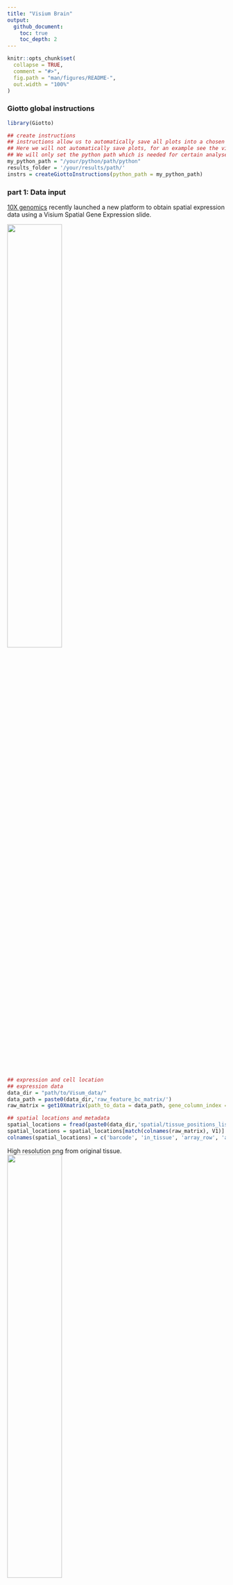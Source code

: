 ```yaml
---
title: "Visium Brain"
output:
  github_document:
    toc: true
    toc_depth: 2
---
```


<!-- mouse_cortex_1_simple.md is generated from mouse_cortex_1_simple.Rmd Please edit that file -->


```r
knitr::opts_chunk$set(
  collapse = TRUE,
  comment = "#>",
  fig.path = "man/figures/README-",
  out.width = "100%"
)
```

### Giotto global instructions
```r
library(Giotto)

## create instructions
## instructions allow us to automatically save all plots into a chosen results folder
## Here we will not automatically save plots, for an example see the visium kidney dataset
## We will only set the python path which is needed for certain analyses
my_python_path = "/your/python/path/python"
results_folder = '/your/results/path/'
instrs = createGiottoInstructions(python_path = my_python_path)

```

### part 1: Data input

[10X genomics](https://www.10xgenomics.com/spatial-transcriptomics/) recently launched a new platform to obtain spatial expression data using a Visium Spatial Gene Expression slide.
  
![](../inst/images/general_figs/visium_technology.png){ width=50% } 

```r
## expression and cell location
## expression data
data_dir = "path/to/Visum_data/"
data_path = paste0(data_dir,'raw_feature_bc_matrix/')
raw_matrix = get10Xmatrix(path_to_data = data_path, gene_column_index = 2) # gene symbol is in the 2nd column

## spatial locations and metadata
spatial_locations = fread(paste0(data_dir,'spatial/tissue_positions_list.csv'))
spatial_locations = spatial_locations[match(colnames(raw_matrix), V1)]
colnames(spatial_locations) = c('barcode', 'in_tissue', 'array_row', 'array_col', 'col_pxl', 'row_pxl')
```

 
High resolution png from original tissue.  
![](../inst/images/mouse_Visium_brain/mouse_brain_highres.png){ width=50% } 


### part 2: Create Giotto object & process data

 
```r
## create
## we need to reverse the column pixel column (col_pxl) to get the same .jpg image as provided by 10X
visium_brain <- createGiottoObject(raw_exprs = raw_matrix,
                                    spatial_locs = spatial_locations[,.(row_pxl,-col_pxl)],
                                    instructions = instrs,
                                    cell_metadata = spatial_locations[,.(in_tissue, array_row, array_col)])

## check metadata
pDataDT(visium_brain)

## compare in tissue with provided jpg
spatPlot(gobject = visium_brain,  point_size = 2,
           cell_color = 'in_tissue', cell_color_code = c('0' = 'lightgrey', '1' = 'blue'))
```

Spots labeled according to whether they were covered by tissue or not:  
![](../inst/images/mouse_Visium_brain/vignette_200325/1_in_tissue.png){ width=50% } 

```r
## subset on spots that were covered by brain tissue
metadata = pDataDT(visium_brain)
in_tissue_barcodes = metadata[in_tissue == 1]$cell_ID
visium_brain = subsetGiotto(visium_brain, cell_ids = in_tissue_barcodes)

## filter genes and cells
visium_brain <- filterGiotto(gobject = visium_brain,
                              expression_threshold = 1,
                              gene_det_in_min_cells = 50,
                              min_det_genes_per_cell = 1000,
                              expression_values = c('raw'),
                              verbose = T)

## normalize
visium_brain <- normalizeGiotto(gobject = visium_brain, scalefactor = 6000, verbose = T)

## add gene & cell statistics
visium_brain <- addStatistics(gobject = visium_brain)

## visualize
# location of spots
spatPlot(gobject = visium_brain,  point_size = 2)
```

Spots after subsetting and filtering:  
![](../inst/images/mouse_Visium_brain/vignette_200325/1_spatial_locations.png){ width=50% } 
```r
# number of genes per spot
spatPlot(gobject = visium_brain, cell_color = 'nr_genes', color_as_factor = F,  point_size = 2)

```

Overlay with number of genes detected per spot:  
![](../inst/images/mouse_Visium_brain/vignette_200325/1_nr_genes.png){ width=50% } 



### part 3: dimension reduction

 
```r
## highly variable genes (HVG)
visium_brain <- calculateHVG(gobject = visium_brain)
```

highly variable genes:  
![](../inst/images/mouse_Visium_brain/vignette_200325/2_HVGplot.png){ width=50% } 

```r
## select genes based on HVG and gene statistics, both found in gene metadata
gene_metadata = fDataDT(visium_brain)
featgenes = gene_metadata[hvg == 'yes' & perc_cells > 3 & mean_expr_det > 0.4]$gene_ID

## run PCA on expression values (default)
visium_brain <- runPCA(gobject = visium_brain, genes_to_use = featgenes, scale_unit = F)
# significant PCs
signPCA(visium_brain, genes_to_use = featgenes, scale_unit = F)
```

screeplot to determine number of Principal Components to keep:  
![](../inst/images/mouse_Visium_brain/vignette_200325/2_screeplot.png){ width=50% } 

```r
# plot PCA
plotPCA(gobject = visium_brain)
```

PCA:  
![](../inst/images/mouse_Visium_brain/vignette_200325/2_PCA_reduction.png){ width=50% } 

```r
## run UMAP 
visium_brain <- runUMAP(visium_brain, dimensions_to_use = 1:10)
plotUMAP(gobject = visium_brain)
```

UMAP: 
![](../inst/images/mouse_Visium_brain/vignette_200325/2_UMAP_reduction.png){ width=50% } 

```r
## run tSNE
visium_brain <- runtSNE(visium_brain, dimensions_to_use = 1:10)
plotTSNE(gobject = visium_brain)
```

tSNE: 
![](../inst/images/mouse_Visium_brain/vignette_200325/2_tSNE_reduction.png){ width=50% } 




### part 4:  cluster

```r
## sNN network (default)
visium_brain <- createNearestNetwork(gobject = visium_brain, dimensions_to_use = 1:10, k = 15)

## Leiden clustering
visium_brain <- doLeidenCluster(gobject = visium_brain, resolution = 0.4, n_iterations = 1000)

# default cluster result name from doLeidenCluster = 'leiden_clus'
plotUMAP(gobject = visium_brain, cell_color = 'leiden_clus', show_NN_network = T, point_size = 2)
```

Leiden clustering:  
![](../inst/images/mouse_Visium_brain/vignette_200325/3_UMAP_leiden.png){ width=50% }


### part 5: co-visualize ####

```r
# leiden clustering results
spatDimPlot(gobject = visium_brain, cell_color = 'leiden_clus',
            dim_point_size = 1.5, spat_point_size = 1.5)
```

Co-visualzation:
![](../inst/images/mouse_Visium_brain/vignette_200325/4_covis_leiden.png){ width=50% }
```r
# number of genes detected per spot
spatDimPlot(gobject = visium_brain, cell_color = 'nr_genes', color_as_factor = F,
            dim_point_size = 1.5, spat_point_size = 1.5)
```

Co-visualzation overlaid with number of genes detected:  
![](../inst/images/mouse_Visium_brain/vignette_200325/4_nr_genes.png){ width=50% }

```r
# zoom-in on Dentate Gyrus by subsetting giotto object based on spatial coordinates/locations
DG_subset = subsetGiottoLocs(visium_brain, x_max = 6500, x_min = 3000, y_max = -2500, y_min = -5500, return_gobject = T)
spatDimPlot(gobject = DG_subset, cell_color = 'leiden_clus', spat_point_size = 5)

```

Zoom-in on Dentate Gyrus:  
![](../inst/images/mouse_Visium_brain/vignette_200325/4_zoom_dentate_gyrus.png){ width=50% }



### part 6: cell type marker gene detection
  
##### Gini marker genes
```r
## gini ##
## ---- ##
gini_markers_subclusters = findMarkers_one_vs_all(gobject = visium_brain,
                                                  method = 'gini',
                                                  expression_values = 'normalized',
                                                  cluster_column = 'leiden_clus',
                                                  min_genes = 20,
                                                  min_expr_gini_score = 0.5,
                                                  min_det_gini_score = 0.5)

# violinplot
topgenes_gini = gini_markers_subclusters[, head(.SD, 1), by = 'cluster']$genes
violinPlot(visium_brain, genes = unique(topgenes_gini), cluster_column = 'leiden_clus',
           strip_text = 8, strip_position = 'right')
```

Gini:
- violinplot:
![](../inst/images/mouse_Visium_brain/vignette_200325/5_violinplot_gini.png){ width=50% }

```r
# cluster heatmap
topgenes_gini = gini_markers_subclusters[, head(.SD, 2), by = 'cluster']$genes
my_cluster_order = c(5, 13, 7, 2, 1, 10, 14, 6, 12, 9, 3, 4 , 8, 11, 15)
plotMetaDataHeatmap(visium_brain, selected_genes = topgenes_gini, custom_cluster_order = my_cluster_order,
                    metadata_cols = c('leiden_clus'), x_text_size = 10, y_text_size = 10)
```

- Heatmap clusters:
![](../inst/images/mouse_Visium_brain/vignette_200325/5_metaheatmap_gini.png){ width=50% }

```r
# umap plots
dimGenePlot2D(visium_brain, expression_values = 'scaled',
              genes = gini_markers_subclusters[, head(.SD, 1), by = 'cluster']$genes,
              cow_n_col = 3, point_size = 1,
              genes_high_color = 'red', genes_mid_color = 'white', genes_low_color = 'darkblue', midpoint = 0)
```

- UMAPs:
![](../inst/images/mouse_Visium_brain/vignette_200325/5_gini_umap.png){ width=50% }



##### Scran marker genes
```r
scran_markers_subclusters = findMarkers_one_vs_all(gobject = visium_brain,
                                                   method = 'scran',
                                                   expression_values = 'normalized',
                                                   cluster_column = 'leiden_clus')
# violinplot
topgenes_scran = scran_markers_subclusters[, head(.SD, 1), by = 'cluster']$genes
violinPlot(visium_brain, genes = unique(topgenes_scran), cluster_column = 'leiden_clus',
           strip_text = 8, strip_position = 'right')
```

Scran:
- violinplot:
![](../inst/images/mouse_Visium_brain/vignette_200325/5_violinplot_scran.png){ width=50% }

```r
# cluster heatmap
topgenes_scran = scran_markers_subclusters[, head(.SD, 2), by = 'cluster']$genes
plotMetaDataHeatmap(visium_brain, selected_genes = topgenes_scran, custom_cluster_order = my_cluster_order,
                    metadata_cols = c('leiden_clus'))
```

- Heatmap clusters:
![](../inst/images/mouse_Visium_brain/vignette_200325/5_metaheatmap_scran.png){ width=50% }

```r
# umap plots
dimGenePlot2D(visium_brain, expression_values = 'scaled',
              genes = scran_markers_subclusters[, head(.SD, 1), by = 'cluster']$genes,
              cow_n_col = 3, point_size = 1,
              genes_high_color = 'red', genes_mid_color = 'white', genes_low_color = 'darkblue', midpoint = 0)
```

- UMAPs:
![](../inst/images/mouse_Visium_brain/vignette_200325/5_scran_umap.png){ width=50% }







### part 7: cell-type annotation

Visium spatial transcriptomics does not provide single-cell resolution, making cell type annotation a harder problem. Giotto provides 3 ways to calculate enrichment of specific cell-type signature gene list:    
- PAGE  
- rank  
- hypergeometric test  

To generate the cell-type specific gene lists for the mouse brain data we used cell-type specific gene sets as identified in [Zeisel, A. et al. Molecular Architecture of the Mouse Nervous System](https://www.mousebrain.org)

![](../inst/images/mouse_Visium_brain/clusters_Zeisel.png){ width=50% } 

```r

# known markers for different mouse brain cell types:
# Zeisel, A. et al. Molecular Architecture of the Mouse Nervous System. Cell 174, 999-1014.e22 (2018).

## cell type signatures ##
## combination of all marker genes identified in Zeisel et al
brain_sc_markers = fread('/path/to/Visium_data/Brain_data/sig_matrix.txt') # file don't exist in data folder
sig_matrix = as.matrix(brain_sc_markers[,-1]); rownames(sig_matrix) = brain_sc_markers$Event
  
## enrichment tests 
visium_brain = createSpatialEnrich(visium_brain, sign_matrix = sig_matrix, enrich_method = 'PAGE') #default = 'PAGE'

## heatmap of enrichment versus annotation (e.g. clustering result)
cell_types = colnames(sig_matrix)
plotMetaDataCellsHeatmap(gobject = visium_brain,
                         metadata_cols = 'leiden_clus',
                         value_cols = cell_types,
                         spat_enr_names = 'PAGE',x_text_size = 8, y_text_size = 8)
```

![](../inst/images/mouse_Visium_brain/vignette_200325/6_heatmap_PAGE.png){ width=50% }

```r
## spatial enrichment results for all cell type signatures ##
cell_types_subset = colnames(sig_matrix)[1:10]
spatCellPlot(gobject = visium_brain, spat_enr_names = 'PAGE',
             cell_annotation_values = cell_types_subset,
             cow_n_col = 4,coord_fix_ratio = NULL, point_size = 0.75)
```

![](../inst/images/mouse_Visium_brain/vignette_200325/6_PAGE_spatplot_1_10.png){ width=50% }


```r
cell_types_subset = colnames(sig_matrix)[11:20]
spatCellPlot(gobject = visium_brain, spat_enr_names = 'PAGE',
             cell_annotation_values = cell_types_subset,
             cow_n_col = 4,coord_fix_ratio = NULL, point_size = 0.75)
```

![](../inst/images/mouse_Visium_brain/vignette_200325/6_PAGE_spatplot_11_20.png){ width=50% }

```r
## spatial and dimension reduction visualization with
spatDimCellPlot(gobject = visium_brain, spat_enr_names = 'PAGE',
                cell_annotation_values = c('Cortex_hippocampus', 'Granule_neurons', 'di_mesencephalon_1', 'Oligo_dendrocyte','Vascular'),
                cow_n_col = 1, spat_point_size = 1, plot_alignment = 'horizontal')
```


Co-visualization for selected subset:   
![](../inst/images/mouse_Visium_brain/vignette_200325/6_PAGE_spatdimplot.png){ width=50% }


```r
## visualize individual spatial enrichments
spatDimPlot(gobject = visium_brain,
            spat_enr_names = 'PAGE',
            cell_color = 'Cortex_hippocampus', color_as_factor = F,
            spat_show_legend = T, dim_show_legend = T,
            gradient_midpoint = 0, 
            dim_point_size = 1.5, spat_point_size = 1.5)
```

![](../inst/images/mouse_Visium_brain/vignette_200325/6_PAGE_spatdimplot_cortex_hc.png){ width=50% }

```r
spatDimPlot(gobject = visium_brain,
            spat_enr_names = 'PAGE',
            cell_color = 'Granule_neurons', color_as_factor = F,
            spat_show_legend = T, dim_show_legend = T,
            gradient_midpoint = 0, 
            dim_point_size = 1.5, spat_point_size = 1.5

```

 ![](../inst/images/mouse_Visium_brain/vignette_200325/6_PAGE_spatdimplot_gc.png){ width=50% } 










### part 8: spatial grid ####

```r
# create spatial grid
visium_brain <- createSpatialGrid(gobject = visium_brain,
                                   sdimx_stepsize = 400,
                                   sdimy_stepsize = 400,
                                   minimum_padding = 0)
spatPlot(visium_brain, cell_color = 'leiden_clus', show_grid = T,
         grid_color = 'red', spatial_grid_name = 'spatial_grid')
```

 ![](../inst/images/mouse_Visium_brain/vignette_200325/7_grid.png){ width=50% } 

### part 9: spatial network ####

  
```r
# create spatial network
visium_brain <- createSpatialNetwork(gobject = visium_brain, method = 'kNN', k = 5, maximum_distance_knn = 400, name = 'spatial_network')
spatPlot(gobject = visium_brain, show_network = T, point_size = 1,
         network_color = 'blue', spatial_network_name = 'spatial_network')

```

 ![](../inst/images/mouse_Visium_brain/vignette_200325/8_spatial_network_k5.png){ width=50% } 

### part 10: spatial genes ####

```r
## kmeans binarization
kmtest = binSpect(visium_brain, calc_hub = T, hub_min_int = 5,
                  spatial_network_name = 'spatial_network')
spatGenePlot(visium_brain, expression_values = 'scaled',
             genes = kmtest$genes[1:6], cow_n_col = 2, point_size = 1,
             genes_high_color = 'red', genes_mid_color = 'white', genes_low_color = 'darkblue', midpoint = 0)
```

![](../inst/images/mouse_Visium_brain/vignette_200325/9_spatial_genes_km.png){ width=50% } 

 
```r
## rank binarization
ranktest = binSpect(visium_brain, bin_method = 'rank', calc_hub = T, hub_min_int = 5,
                  spatial_network_name = 'spatial_network')
spatGenePlot(visium_brain, expression_values = 'scaled',
             genes = ranktest$genes[1:6], cow_n_col = 2, point_size = 1,
             genes_high_color = 'red', genes_mid_color = 'white', genes_low_color = 'darkblue', midpoint = 0)
```

 ![](../inst/images/mouse_Visium_brain/vignette_200325/9_spatial_genes_rank.png){ width=50% } 

```r
## silhouette
spatial_genes = silhouetteRank(gobject = visium_brain,
                               expression_values = 'scaled',
                               rbp_p=0.95, examine_top=0.3)
spatGenePlot(visium_brain, expression_values = 'scaled',
             genes = spatial_genes$genes[1:6], cow_n_col = 2, point_size = 1,
             genes_high_color = 'red', genes_mid_color = 'white', genes_low_color = 'darkblue', midpoint = 0)
```

![](../inst/images/mouse_Visium_brain/vignette_200325/9_spatial_genes.png){ width=50% } 



### part 11: HMRF domains ####

```r
# spatial genes
my_spatial_genes <- spatial_genes[1:100]$genes

# do HMRF with different betas
hmrf_folder = paste0(results_folder,'/','11_HMRF/')
if(!file.exists(hmrf_folder)) dir.create(hmrf_folder, recursive = T)

HMRF_spatial_genes = doHMRF(gobject = visium_brain, expression_values = 'scaled',
                            spatial_genes = my_spatial_genes,
                            k = 12,
                            betas = c(0, 0.5, 6), 
                            output_folder = paste0(hmrf_folder, '/', 'Spatial_genes/SG_topgenes_k12_scaled'))

## view results of HMRF
for(i in seq(0, 3, by = 0.5)) {
  viewHMRFresults2D(gobject = visium_brain,
                    HMRFoutput = HMRF_spatial_genes,
                    k = 12, betas_to_view = i,
                    point_size = 2)
}


## alternative way to add all HMRF results 
#results = writeHMRFresults(gobject = ST_test,
#                           HMRFoutput = HMRF_spatial_genes,
#                           k = 12, betas_to_view = seq(0, 3, by = 0.5))
#ST_test = addCellMetadata(ST_test, new_metadata = results, by_column = T, column_cell_ID = 'cell_ID')


## add HMRF of interest to giotto object
visium_brain = addHMRF(gobject = visium_brain,
                        HMRFoutput = HMRF_spatial_genes,
                        k = 12, betas_to_add = c(0, 0.5),
                        hmrf_name = 'HMRF')

## visualize
# b = 0
spatPlot(gobject = visium_brain, cell_color = 'HMRF_k12_b.0', point_size = 2)
```

![](../inst/images/mouse_Visium_brain/vignette_200325/10_HMRF_k12_b.0.png){ width=50% } 

```r
# b = 0.5
spatPlot(gobject = visium_brain, cell_color = 'HMRF_k12_b.0.5', point_size = 2)

```

![](../inst/images/mouse_Visium_brain/vignette_200325/10_HMRF_k12_b.0.5.png){ width=50% } 






### Export and create Giotto Viewer ####

##### 1. Export Giotto results to a specificied directory  

- export spot/cell annotations  
- export dimension reduction coordinates (umap, tsne, ...)  
- export expression data  

This function will create a directory that, together with the 10X provided .tiff file,
can be used to create an interactive Giotto Viewer

```r
# select annotations, reductions and expression values to view in Giotto Viewer
viewer_folder = paste0(results_folder, '/', 'mouse_visium_brain_viewer')

exportGiottoViewer(gobject = visium_brain,
                   output_directory = viewer_folder,
                   spat_enr_names = 'PAGE', 
                   factor_annotations = c('in_tissue',
                                          'leiden_clus',
                                          'HMRF_k12_b.1'),
                   numeric_annotations = c('nr_genes',
                                           'Granule_neurons'),
                   dim_reductions = c('tsne', 'umap'),
                   dim_reduction_names = c('tsne', 'umap'),
                   expression_values = 'scaled',
                   expression_rounding = 2,
                   overwrite_dir = T)
```


